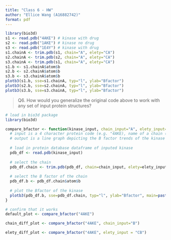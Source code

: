 ```yaml
---
title: "Class 6 - HW"
author: "Ellice Wang (A16882742)"
format: pdf
---
```


```r
library(bio3d)
s1 <- read.pdb("4AKE") # kinase with drug
s2 <- read.pdb("1AKE") # kinase no drug
s3 <- read.pdb("1E4Y") # kinase with drug
s1.chainA <- trim.pdb(s1, chain="A", elety="CA")
s2.chainA <- trim.pdb(s2, chain="A", elety="CA")
s3.chainA <- trim.pdb(s1, chain="A", elety="CA")
s1.b <- s1.chainA$atom$b
s2.b <- s2.chainA$atom$b
s3.b <- s3.chainA$atom$b
plotb3(s1.b, sse=s1.chainA, typ="l", ylab="Bfactor")
plotb3(s2.b, sse=s2.chainA, typ="l", ylab="Bfactor")
plotb3(s3.b, sse=s3.chainA, typ="l", ylab="Bfactor")
```

> Q6. How would you generalize the original code above to work with any set of input protein structures? 

```r
# load in bio3d package
library(bio3d)

compare_bfactor <- function(kinase_input, chain_input="A", elety_input="CA") {
  # input is a 4 character protein code (e.g. "4AKE), name of a chain (e.g. "A"), and elety name (e.g. "CA")
  # output is a line graph depicting the B factor trends of the kinase
  
  # load in protein database dataframe of inputed kinase
  pdb_df <- read.pdb(kinase_input)
  
  # select the chain
  pdb_df.chain <- trim.pdb(pdb_df, chain=chain_input, elety=elety_input)
  
  # select the B factor of the chain
  pdb_df.b <- pdb_df.chain$atom$b
  
  # plot the Bfactor of the kinase
  plotb3(pdb_df.b, sse=pdb_df.chain, typ="l", ylab="Bfactor", main=paste(kinase_input, "\nchain:", chain_input, "\nelety:", elety_input))
}

# confirm that it works
default_plot <- compare_bfactor("4AKE")

chain_diff_plot <- compare_bfactor("4AKE", chain_input="B")

elety_diff_plot <- compare_bfactor("4AKE", elety_input = "CB")
```

